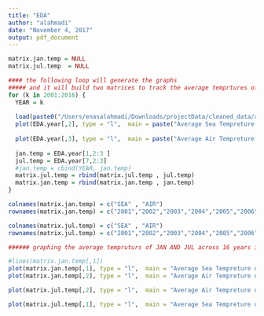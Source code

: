 ```yaml
---
title: "EDA"
author: "alahmadi"
date: "November 4, 2017"
output: pdf_document
---
```

```r
matrix.jan.temp = NULL
matrix.jul.temp  = NULL

#### the following loop will generate the graphs 
##### and it will build two matrices to track the average temprtures of two months through out the 16 years. 
for (k in 2001:2016) {
  YEAR = k
  
  load(paste0("/Users/enasalahmadi/Downloads/projectData/cleaned_data/ave_temp_",YEAR,".Rdata"))
  plot(EDA.year[,2], type = "l",  main = paste("Average Sea Tempreture in", YEAR, sep = " ") , xlab = "month", ylab =    "Temperature", col = "blue")
  
  plot(EDA.year[,3], type = "l",  main = paste("Average Air Tempreture in", YEAR, sep = " ") , xlab = "month", ylab =    "Temperature", col = "red")
  
  jan.temp = EDA.year[1,2:3 ]
  jul.temp = EDA.year[7,2:3]
  #jan.temp = cbind(YEAR, jan.temp)
  matrix.jul.temp = rbind(matrix.jul.temp , jul.temp)
  matrix.jan.temp = rbind(matrix.jan.temp , jan.temp)
}

colnames(matrix.jan.temp) = c("SEA" , "AIR")
rownames(matrix.jan.temp) = c("2001","2002","2003","2004","2005","2006","2007","2008","2009","2010","2011","2012","2013","2014","2015","2016")

colnames(matrix.jul.temp) = c("SEA" , "AIR")
rownames(matrix.jul.temp) = c("2001","2002","2003","2004","2005","2006","2007","2008","2009","2010","2011","2012","2013","2014","2015","2016")


```




```r

###### graphing the average tempruturs of JAN AND JUL across 16 years in a gragh. 

#lines(matrix.jan.temp[,1])
plot(matrix.jan.temp[,1], type = "l",  main = "Average Sea Tempreture of Jaunuary" , xlab = "Year", ylab = "Temperature", col = "red")
plot(matrix.jan.temp[,2], type = "l",  main = "Average Air Tempreture of Jaunuary" , xlab = "Year", ylab = "Temperature", col = "blue")

plot(matrix.jul.temp[,2], type = "l",  main = "Average Air Tempreture of July" , xlab = "Year", ylab = "Temperature", col = "red")

plot(matrix.jul.temp[,1], type = "l",  main = "Average Sea Tempreture of July" , xlab = "Year", ylab = "Temperature", col = "blue")
```




```r



```